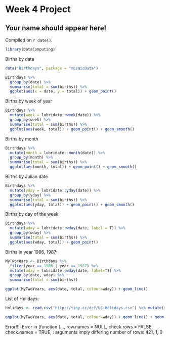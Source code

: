 # Week 4 Project

## Your name should appear here!

<!-- leave this material as is -->
Compiled on `r date()`.

```r
library(DataComputing)
```
<!-- put your content after this line -->

Births by date
```r
data("Birthdays", package = "mosaicData")

Birthdays %>%
  group_by(date) %>%
  summarise(total = sum(births)) %>%
  ggplot(aes(x = date, y = total)) + geom_point()
```

Births by week of year
```r
Birthdays %>%
  mutate(week = lubridate::week(date)) %>%
  group_by(week) %>%
  summarise(total = sum(births)) %>%
  ggplot(aes(week, total)) + geom_point() + geom_smooth()
```

Births by month
```r
Birthdays %>%
  mutate(month = lubridate::month(date)) %>%
  group_by(month) %>%
  summarise(total = sum(births)) %>%
  ggplot(aes(month, total)) + geom_point() + geom_smooth()

```

Births by Julian date
```r
Birthdays %>%
  mutate(yday = lubridate::yday(date)) %>%
  group_by(yday) %>%
  summarise(total = sum(births)) %>%
  ggplot(aes(yday, total)) + geom_point() + geom_smooth()
```

Births by day of the week
```r
Birthdays %>%
  mutate(wday = lubridate::wday(date, label = T)) %>%
  group_by(wday) %>%
  summarise(total = sum(births)) %>%
  ggplot(aes(wday, total)) + geom_point()
```

Births in year 1986, 1987:
```r
MyTwoYears <- Birthdays %>%
  filter(year == 1986 | year == 1987) %>%
  mutate(wday = lubridate::wday(date, label=T)) %>%
  group_by(date, wday) %>%
  summarise(total = sum(births))

ggplot(MyTwoYears, aes(date, total, colour=wday)) + geom_line()
```

List of Holidays:
```r
Holidays <- read.csv("http://tiny.cc/dcf/US-Holidays.csv") %>% mutate(date = as.POSIXct(lubridate::dmy(date)))
```

```r
ggplot(MyTwoYears, aes(date, total, colour=wday)) + geom_line() + geom_vline(xintercept = as.numeric(Holidays$date), colour="blue") + geom_text(data=Holidays,aes(label=holiday, x=as.numeric(date), y=10000))
```

Error!!!: Error in (function (..., row.names = NULL, check.rows = FALSE, check.names = TRUE,  : 
  arguments imply differing number of rows: 421, 1, 0
  
  

